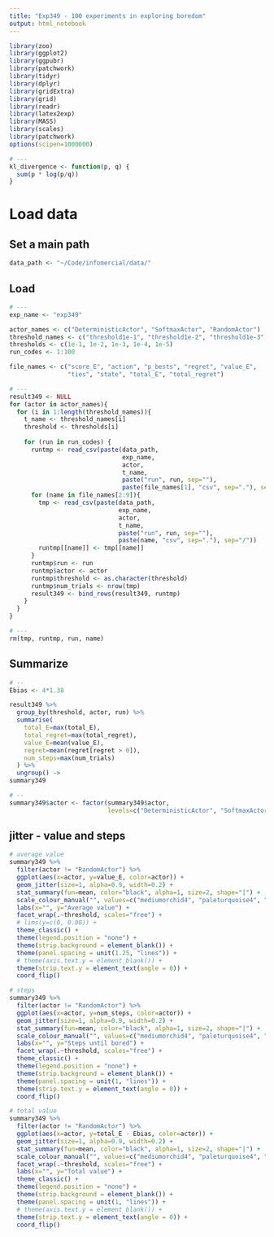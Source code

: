 ```yaml
---
title: "Exp349 - 100 experiments in exploring boredom"
output: html_notebook
---
```


```r
library(zoo)
library(ggplot2)
library(ggpubr)
library(patchwork)
library(tidyr)
library(dplyr)
library(gridExtra)
library(grid)
library(readr)
library(latex2exp)
library(MASS) 
library(scales)
library(patchwork)
options(scipen=1000000)

# ---
kl_divergence <- function(p, q) {
  sum(p * log(p/q))
}
```

# Load data
## Set a main path
```r
data_path <- "~/Code/infomercial/data/"
```

## Load
```r
# ---
exp_name <- "exp349"

actor_names <- c("DeterministicActor", "SoftmaxActor", "RandomActor")
threshold_names <- c("threshold1e-1", "threshold1e-2", "threshold1e-3", "threshold1e-4", "threshold1e-5")
thresholds <- c(1e-1, 1e-2, 1e-3, 1e-4, 1e-5)
run_codes <- 1:100

file_names <- c("score_E", "action", "p_bests", "regret", "value_E", 
                "ties", "state", "total_E", "total_regret")

# ---
result349 <- NULL
for (actor in actor_names){
  for (i in 1:length(threshold_names)){
    t_name <- threshold_names[i]
    threshold <- thresholds[i]
    
    for (run in run_codes) {
      runtmp <- read_csv(paste(data_path, 
                               exp_name, 
                               actor,
                               t_name,
                               paste("run", run, sep=""), 
                               paste(file_names[1], "csv", sep="."), sep="/"))    
      for (name in file_names[2:9]){
        tmp <- read_csv(paste(data_path, 
                              exp_name, 
                              actor,
                              t_name,
                              paste("run", run, sep=""), 
                              paste(name, "csv", sep="."), sep="/"))  
        runtmp[[name]] <- tmp[[name]]
      }
      runtmp$run <- run
      runtmp$actor <- actor
      runtmp$threshold <- as.character(threshold)
      runtmp$num_trials <- nrow(tmp)
      result349 <- bind_rows(result349, runtmp)  
    }
  }
}

# ---
rm(tmp, runtmp, run, name)
```

## Summarize
```r
# --
Ebias <- 4*1.38

result349 %>% 
  group_by(threshold, actor, run) %>% 
  summarise(
    total_E=max(total_E),
    total_regret=max(total_regret),
    value_E=mean(value_E),
    regret=mean(regret[regret > 0]),
    num_steps=max(num_trials)
  ) %>% 
  ungroup() ->
summary349

# --
summary349$actor <- factor(summary349$actor, 
                           levels=c("DeterministicActor", "SoftmaxActor", "RandomActor"))
```
## jitter - value and steps
```r
# average value
summary349 %>% 
  filter(actor != "RandomActor") %>% 
  ggplot(aes(x=actor, y=value_E, color=actor)) +
  geom_jitter(size=1, alpha=0.9, width=0.2) +
  stat_summary(fun=mean, color="black", alpha=1, size=2, shape="|") +
  scale_colour_manual("", values=c("mediumorchid4", "paleturquoise4", "darkgray")) +
  labs(x="", y="Average value") +
  facet_wrap(.~threshold, scales="free") +
  # lims(y=c(0, 0.08)) +
  theme_classic() +
  theme(legend.position = "none") + 
  theme(strip.background = element_blank()) +
  theme(panel.spacing = unit(1.25, "lines")) +
  # theme(axis.text.y = element_blank()) +
  theme(strip.text.y = element_text(angle = 0)) +
  coord_flip() 
```
```r
# steps
summary349 %>% 
  filter(actor != "RandomActor") %>% 
  ggplot(aes(x=actor, y=num_steps, color=actor)) +
  geom_jitter(size=1, alpha=0.9, width=0.2) +
  stat_summary(fun=mean, color="black", alpha=1, size=2, shape="|") +
  scale_colour_manual("", values=c("mediumorchid4", "paleturquoise4", "darkgray")) +
  labs(x="", y="Steps until bored") +
  facet_wrap(.~threshold, scales="free") +
  theme_classic() +
  theme(legend.position = "none") + 
  theme(strip.background = element_blank()) +
  theme(panel.spacing = unit(1, "lines")) +
  theme(strip.text.y = element_text(angle = 0)) +
  coord_flip() 
```
```r
# total value
summary349 %>% 
  filter(actor != "RandomActor") %>% 
  ggplot(aes(x=actor, y=total_E - Ebias, color=actor)) +
  geom_jitter(size=1, alpha=0.9, width=0.2) +
  stat_summary(fun=mean, color="black", alpha=1, size=2, shape="|") +
  scale_colour_manual("", values=c("mediumorchid4", "paleturquoise4", "darkgray")) +
  facet_wrap(.~threshold, scales="free") +
  labs(x="", y="Total value") +
  theme_classic() +
  theme(legend.position = "none") + 
  theme(strip.background = element_blank()) +
  theme(panel.spacing = unit(1, "lines")) +
  # theme(axis.text.y = element_blank()) +
  theme(strip.text.y = element_text(angle = 0)) +
  coord_flip()
```
